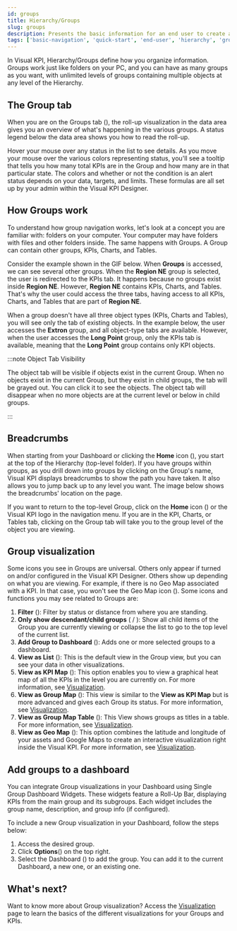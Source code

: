 ```yaml
---
id: groups
title: Hierarchy/Groups
slug: groups
description: Presents the basic information for an end user to create and edit groups in Transpara's Visual KPIs software.
tags: ['basic-navigation', 'quick-start', 'end-user', 'hierarchy', 'groups']
---
```



In Visual KPI, Hierarchy/Groups define how you organize information. Groups work just like folders on your PC, and you can have as many groups as you want, with unlimited levels of groups containing multiple objects at any level of the Hierarchy.

## The Group tab

When you are on the Groups tab (<SvgFont icon="191"/>), the roll-up visualization in the data area gives you an overview of what's happening in the various groups. A status legend below the data area shows you how to read the roll-up.

<StylizedImage
  imgURL="img/docs/end-user/basic-navigation/groups/basicnavigation-groups-legend.gif"
  alt="Groups and legend"
/>

Hover your mouse over any status in the list to see details. As you move your mouse over the various colors representing status, you'll see a tooltip that tells you how many total KPIs are in the Group and how many are in that particular state. The colors and whether or not the condition is an alert status depends on your data, targets, and limits. These formulas are all set up by your admin within the Visual KPI Designer.

## How Groups work

To understand how group navigation works, let's look at a concept you are familiar with: folders on your computer. Your computer may have folders with files and other folders inside. The same happens with Groups. A Group can contain other groups, KPIs, Charts, and Tables.

Consider the example shown in the GIF below. When **Groups** is accessed, we can see several other groups. When the **Region NE** group is selected, the user is redirected to the KPIs tab. It happens because no groups exist inside **Region NE**. However, **Region NE** contains KPIs, Charts, and Tables. That's why the user could access the three tabs, having access to all KPIs, Charts, and Tables that are part of **Region NE**.

<StylizedImage
  imgURL="img/docs/end-user/basic-navigation/groups/basicnavigation-groups-drill-down.gif"
  alt="Drill down groups"
/>

When a group doesn't have all three object types (KPIs, Charts and Tables), you will see only the tab of existing objects. In the example below, the user accesses the **Extron** group, and all object-type tabs are available. However, when the user accesses the **Long Point** group, only the KPIs tab is available, meaning that the **Long Point** group contains only KPI objects.

<StylizedImage
  imgURL="img/docs/end-user/basic-navigation/groups/basicnavigation-groups-without-table.gif"
  alt="Groups without charts and tables"
/>

:::note Object Tab Visibility

The object tab will be visible if objects exist in the current Group. When no objects exist in the current Group, but they exist in child groups, the tab will be grayed out. You can click it to see the objects. The object tab will disappear when no more objects are at the current level or below in child groups.

:::

## Breadcrumbs

When starting from your Dashboard or clicking the **Home** icon (<SvgFont icon="266"/>), you start at the top of the Hierarchy (top-level folder). If you have groups within groups, as you drill down into groups by clicking on the Group's name, Visual KPI displays breadcrumbs to show the path you have taken. It also allows you to jump back up to any level you want. The image below shows the breadcrumbs' location on the page.

<StylizedImage
  imgURL="img/docs/end-user/basic-navigation/groups/basicnavigation-groups-breadcrumbs.png"
  alt="Breadcrumbs location"
/>

If you want to return to the top-level Group, click on the **Home** icon (<SvgFont icon="266"/>) or the Visual KPI logo in the navigation menu. If you are in the KPI, Charts, or Tables tab, clicking on the Group tab will take you to the group level of the object you are viewing.

## Group visualization

Some icons you see in Groups are universal. Others only appear if turned on and/or configured in the Visual KPI Designer. Others show up depending on what you are viewing. For example, if there is no Geo Map associated with a KPI. In that case, you won't see the Geo Map icon (<SvgFont icon="264"/>). Some icons and functions you may see related to Groups are:

1. **Filter** (<SvgFont icon="184"/>): Filter by status or distance from where you are standing.
2. **Only show descendant/child groups** (<SvgFont icon="207"/> / <SvgFont icon="208"/>): Show all child items of the Group you are currently viewing or collapse the list to go to the top level of the current list.
3. **Add Group to Dashboard** (<SvgFont icon="115"/>): Adds one or more selected groups to a dashboard.
4. **View as List** (<SvgFont icon="206"/>): This is the default view in the Group view, but you can see your data in other visualizations.
5. **View as KPI Map** (<SvgFont icon="5"/>): This option enables you to view a graphical heat map of all the KPIs in the level you are currently on. For more information, see [Visualization](/docs/end-user/basic-navigation/visualization#view-as-kpi-map).
6. **View as Group Map** (<SvgFont icon="141"/>): This view is similar to the **View as KPI Map** but is more advanced and gives each Group its status. For more information, see [Visualization](/docs/end-user/basic-navigation/visualization#view-as-group-map).
7. **View as Group Map Table** (<SvgFont icon="21"/>): This View shows groups as titles in a table. For more information, see [Visualization](/docs/end-user/basic-navigation/visualization#view-as-group-map-table).
8. **View as Geo Map** (<SvgFont icon="264"/>): This option combines the latitude and longitude of your assets and Google Maps to create an interactive visualization right inside the Visual KPI. For more information, see [Visualization](/docs/end-user/basic-navigation/visualization#view-as-geo-map).

## Add groups to a dashboard

You can integrate Group visualizations in your Dashboard using Single Group Dashboard Widgets. These widgets feature a Roll-Up Bar, displaying KPIs from the main group and its subgroups. Each widget includes the group name, description, and group info (if configured).

<StylizedImage
 imgURL="img/docs/end-user/basic-navigation/groups/basicnavigation-visualization-groupondashboard.png"
 alt="Add groups to the dashboard"
/>

To include a new Group visualization in your Dashboard, follow the steps below:

1. Access the desired group.
2. Click **Options**(<SvgFont icon="188"/>) on the top right.
3. Select the Dashboard (<SvgFont icon="115"/>) to add the group. You can add it to the current Dashboard, a new one, or an existing one.

## What's next?

Want to know more about Group visualization? Access the [Visualization](/docs/end-user/features/visualizations/overview) page to learn the basics of the different visualizations for your Groups and KPIs.